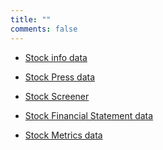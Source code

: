 ```yaml
---
title: ""
comments: false
---
```


-   [Stock info data](https://spbou4.shinyapps.io/AAP-INFO/)

-   [Stock Press data](https://spbou4.shinyapps.io/app-PRESS/)

-   [Stock Screener](https://spbou4.shinyapps.io/88047160409249bdb15057629923d7a5/)

-   [Stock Financial Statement data](https://spbou4.shinyapps.io/AAP-FS/)

-   [Stock Metrics data](https://spbou4.shinyapps.io/app-KM/)
